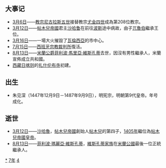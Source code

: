 {{yearTOC|1447|明'''[[正统_(年号)|正统]]十二年'''；越南'''[[大和_(黎邦基)|大和]]五年'''；日本'''[[文安_(後花園天皇)|文安]]四年'''}}

== 大事记 ==
*[[3月6日|3月6日]]——[[教宗|教宗]][[尼古拉斯五世|尼古拉斯五世]]接替教宗[[尤金四世|尤金四世]]成為第208位教宗。
*[[3月12日|3月12日]]——[[帖木兒帝國|帖木兒帝國]]君主[[沙哈鲁|沙哈鲁]]在前往[[波斯|波斯]]途中病故，由子[[兀魯伯|兀魯伯]]繼承王位。
*[[3月16日|3月16日]]——一場大火摧毀了[[瓦倫西亞|瓦倫西亞]]的市中心。
*[[7月15日|7月15日]]——[[西班牙宗教裁判所|西班牙宗教裁判所]]復活。
*[[8月13日|8月13日]]——[[米蘭公爵|米蘭公爵]][[菲利波·馬里亞·維斯孔蒂|菲利波·馬里亞·維斯孔蒂]]去世，因沒有男性繼承人，米蘭宣佈成立共和國。
*[[西藏|西藏]][[日喀则|日喀则]]的[[扎什伦布寺|扎什伦布寺]]初建。

== 出生 ==
*朱见深（1447年12月9日－1487年9月9日），明宪宗，明朝第9代皇帝。年号成化。

== 逝世 ==
{{Wikisource year mention}}
*[[3月12日|3月12日]]——[[沙哈魯|沙哈魯]]，[[帖木兒帝國|帖木兒帝國]]創始人[[帖木兒|帖木兒]]的第四子，[[1405年|1405年]]繼位為[[帖木兒帝國|帖木兒帝國]][[皇帝|皇帝]]。
*[[8月13日|8月13日]]——[[菲利波·瑪麗亞·維斯孔蒂|菲利波·瑪麗亞·維斯孔蒂]]，[[維斯孔蒂家族|維斯孔蒂家族]]在[[米蘭公國|米蘭公國]]最後一位正統繼承人。

[[Category:1447年|*]]
[[Category:1440年代|7年]]
[[Category:15世纪各年|4]]